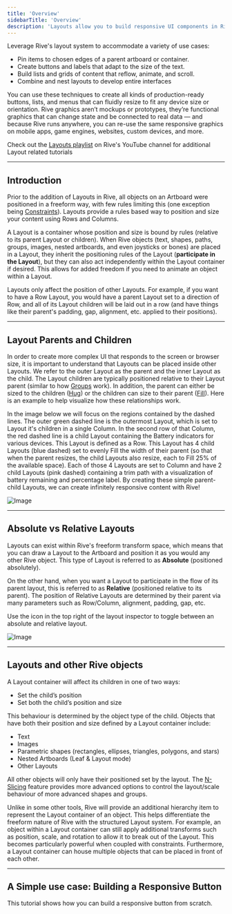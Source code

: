 ```yaml
---
title: 'Overview'
sidebarTitle: 'Overview'
description: 'Layouts allow you to build responsive UI components in Rive. Make your designs fit, fill, or reflow content based on the space available.'
---
```



Leverage Rive's layout system to accommodate a variety of use cases:

- Pin items to chosen edges of a parent artboard or container.
- Create buttons and labels that adapt to the size of the text.
- Build lists and grids of content that reflow, animate, and scroll.
- Combine and nest layouts to develop entire interfaces

You can use these techniques to create all kinds of production-ready buttons, lists, and menus that can fluidly resize to fit any device size or orientation. Rive graphics aren’t mockups or prototypes, they’re functional graphics that can change state and be connected to real data — and because Rive runs anywhere, you can re-use the same responsive graphics on mobile apps, game engines, websites, custom devices, and more.

<Note>Check out the [Layouts playlist](https://www.youtube.com/playlist?list=PLujDTZWVDSsGvor80PkjHaZ3hNNo6s_ef) on Rive's YouTube channel for additional Layout related tutorials</Note>

---

## Introduction

Prior to the addition of Layouts in Rive, all objects on an Artboard were positioned in a freeform way, with few rules limiting this (one exception being [Constraints](/editor/constraints/constraints-overview)). Layouts provide a rules based way to position and size your content using Rows and Columns.

<Tip>A Layout is a container whose position and size is bound by rules (relative to its parent Layout or children). When Rive objects (text, shapes, paths, groups, images, nested artboards, and even joysticks or bones) are placed in a Layout, they inherit the positioning rules of the Layout (**participate in the Layout**), but they can also act independently within the Layout container if desired. This allows for added freedom if you need to animate an object within a Layout.</Tip>

<Tip>Layouts only affect the position of other Layouts. For example, if you want to have a Row Layout, you would have a parent Layout set to a direction of Row, and all of its Layout children will be laid out in a row (and have things like their parent's padding, gap, alignment, etc. applied to their positions).</Tip>

---

## Layout Parents and Children

In order to create more complex UI that responds to the screen or browser size, it is important to understand that Layouts can be placed inside other Layouts. We refer to the outer Layout as the parent and the inner Layout as the child. The Layout children are typically positioned relative to their Layout parent (similar to how [Groups](/editor/fundamentals/groups) work). In addition, the parent can either be sized to the children ([Hug](editor/layouts/layout-parameters#scale-types)) or the children can size to their parent ([Fill](editor/layouts/layout-parameters#scale-types)). Here is an example to help visualize how these relationships work.

In the image below we will focus on the regions contained by the dashed lines. The outer green dashed line is the outermost Layout, which is set to Layout it's children in a single Column. In the second row of that Column, the red dashed line is a child Layout containing the Battery indicators for various devices. This Layout is defined as a Row. This Layout has 4 child Layouts (blue dashed) set to evenly Fill the width of their parent (so that when the parent resizes, the child Layouts also resize, each to Fill 25% of the available space). Each of those 4 Layouts are set to Column and have 2 child Layouts (pink dashed) containing a trim path with a visualization of battery remaining and percentage label. By creating these simple parent-child Layouts, we can create infinitely responsive content with Rive!

![Image](/images/editor/layout-visualized.png)

---

## Absolute vs Relative Layouts

Layouts can exist within Rive's freeform transform space, which means that you can draw a Layout to the Artboard and position it as you would any other Rive object. This type of Layout is referred to as **Absolute** (positioned absolutely).

On the other hand, when you want a Layout to participate in the flow of its parent layout, this is referred to as **Relative** (positioned relative to its parent). The position of Relative Layouts are determined by their parent via many parameters such as Row/Column, alignment, padding, gap, etc.

Use the icon in the top right of the layout inspector to toggle between an absolute and relative layout.

![Image](https://ucarecdn.com/3412f52f-c283-4617-b6c5-f5af8ad1ddcc/)

---

## Layouts and other Rive objects

A Layout container will affect its children in one of two ways:

- Set the child’s position
- Set both the child’s position and size

This behaviour is determined by the object type of the child. Objects that have both their position and size defined by a Layout container include:

- Text
- Images
- Parametric shapes (rectangles, ellipses, triangles, polygons, and stars)
- Nested Artboards (Leaf & Layout mode)
- Other Layouts

All other objects will only have their positioned set by the layout. The [N-Slicing](/editor/layouts/n-slicing) feature provides more advanced options to control the layout/scale behaviour of more advanced shapes and groups.

Unlike in some other tools, Rive will provide an additional hierarchy item to represent the Layout container of an object. This helps differentiate the freeform nature of Rive with the structured Layout system. For example, an object within a Layout container can still apply additional transforms such as position, scale, and rotation to allow it to break out of the Layout. This becomes particularly powerful when coupled with constraints. Furthermore, a Layout container can house multiple objects that can be placed in front of each other.

---

## A Simple use case: Building a Responsive Button

This tutorial shows how you can build a responsive button from scratch.

<YouTube id="dx63jfWJtLQ" />
